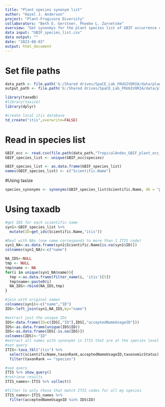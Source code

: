 ```yaml
---
title: "Plant species synonym list"
author: "Hazel J. Anderson"
project: "Plant-Frugivore Diversity"
collaborators: "Beth E. Gerstner, Phoebe L. Zarnetske"
overview: "Get synonmys for the plant species list of GBIF occurrence data"
data input: "GBIF_species_list.csv"
data output: ""
date: "2023-08-03"
output: html_document
---
```



# Set file paths
```r
data_path <- file.path('G:/Shared drives/SpaCE_Lab_FRUGIVORIA/data/plants/L1')
output_path <- file.path('G:/Shared drives/SpaCE_Lab_FRUGIVORIA/data/plants/L1')
```

```r
library(taxadb)
#library(taxize)
library(dplyr)
```

```r
#create local itis database
td_create("itis",overwrite=FALSE)
```

# Read in species list
```r
GBIF_occ <- read.csv(file.path(data_path,"TropicalAndes_GBIF_plant_occ_cleaned.csv"))
GBIF_species_list <- unique(GBIF_occ$species)
```

```r
GBIF_species_list <- as.data.frame(GBIF_species_list)
names(GBIF_species_list) <- c("Scientific.Name")
```

#Using taxize
```r
species_synonyms <- synonyms(GBIF_species_list$Scientific.Name, db = "pow", rows = 1)
```


# Using taxadb
```r
#get IDS for each scientific name
syn1<-GBIF_species_list %>%
  mutate(ID=get_ids(Scientific.Name,"itis"))

#Deal with NAs (one name corresponds to more than 1 ITIS code)
syn1_NA<-as.data.frame(syn1$Scientific.Name[is.na(syn1$ID)])
colnames(syn1_NA)<-c("name")

NA_IDS<-NULL
tmp <- NULL
tmp$name <- NA
for(i in unique(syn1_NA$name)){
  tmp <-as.data.frame(filter_name(i, 'itis')[5])
  tmp$name<-paste0(i)
  NA_IDS<-rbind(NA_IDS,tmp)
}

#join with original names
colnames(syn1)<-c("name","ID")
IDS<-left_join(syn1,NA_IDS,by="name")

#extract just the unique IDs
IDS<-data.frame(ID=c(IDS[,"ID"],IDS[,"acceptedNameUsageID"]))
IDS<-as.data.frame(unique(IDS$ID))
IDS<-as.data.frame(IDS[-is.na(IDS)])
colnames(IDS)<-"ID"
#extract all names with synonyms in ITIS that are at the species level
#set query
ITIS<-taxa_tbl("itis") %>%
  select(scientificName,taxonRank,acceptedNameUsageID,taxonomicStatus) %>%
  filter(taxonRank == "species")

#see query
ITIS %>% show_query()
#retrieve results
ITIS_names<-ITIS %>% collect()

#filter to only those that match ITIS codes for all my species
ITIS_names<-ITIS_names %>%
  filter(acceptedNameUsageID %in% IDS$ID)
```

